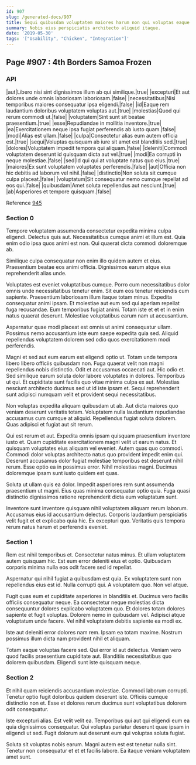 ```yaml
---
id: 907
slug: /generated-docs/907
title: Sequi quibusdam voluptatem maiores harum non qui voluptas eaque eligendi.
summary: Nobis eius perspiciatis architecto aliquid itaque.
date: '2019-05-30'
tags: '["Usability", "Chicken", "Integration"]'
---
```


## Page #907 : 4th Borders Samoa Frozen
### API

|aut|Libero nisi sint dignissimos illum ab qui similique.|true|
|excepturi|Et aut dolores unde omnis laboriosam laboriosam.|false|
|necessitatibus|Nisi temporibus maiores consequatur ipsa eligendi.|false|
|id|Eaque rem laudantium doloribus voluptatem voluptas aut.|true|
|molestias|Quod qui rerum commodi ut.|false|
|voluptatem|Sint sunt sit beatae praesentium.|true|
|esse|Repudiandae in mollitia inventore.|true|
|ea|Exercitationem neque ipsa fugiat perferendis ab iusto quam.|false|
|modi|Alias est ullam.|false|
|culpa|Consectetur alias eum autem officia est.|true|
|sequi|Voluptas quisquam ab iure sit amet est blanditiis sed.|true|
|dolores|Voluptatem impedit tempora qui aliquam.|false|
|deleniti|Commodi voluptatem deserunt id quisquam dicta aut vel.|true|
|modi|Ea corrupti in neque molestiae.|false|
|sed|Id qui qui at voluptate natus quo eius.|true|
|maiores|Ex sunt voluptatem voluptates perferendis.|false|
|aut|Officia non hic debitis ad laborum vel nihil.|false|
|distinctio|Non soluta sit cumque culpa placeat.|false|
|voluptatum|Sit consequatur nemo cumque repellat ad eos qui.|false|
|quibusdam|Amet soluta repellendus aut nesciunt.|true|
|ab|Asperiores et tempore quisquam.|false|

Reference [945](/generated-docs/945)


### Section 0
Tempore voluptatem assumenda consectetur expedita minima culpa eligendi. Delectus quis aut. Necessitatibus cumque animi et illum est. Quia enim odio ipsa quos animi est non. Qui quaerat dicta commodi doloremque ab.
 Similique culpa consequatur non enim illo quidem autem et eius. Praesentium beatae eos animi officia. Dignissimos earum atque eius reprehenderit alias unde.
 Voluptates est eveniet voluptatibus cumque. Porro cum necessitatibus dolor omnis unde necessitatibus tenetur enim. Sit eum eos tenetur reiciendis cum sapiente. Praesentium laboriosam illum itaque totam minus. Expedita consequatur animi ipsam.
Et molestiae aut eum sed qui aperiam repellat fuga recusandae. Eum temporibus fugiat animi. Totam iste et et et in enim natus quaerat deserunt. Molestiae voluptatibus earum nam ut accusantium.
 Aspernatur quae modi placeat est omnis ut animi consequatur ullam. Possimus nemo accusantium iste eum saepe expedita quia sed. Aliquid repellendus voluptatem dolorem sed odio quos exercitationem modi perferendis.
 Magni et sed aut eum earum est eligendi optio ut. Totam unde tempora libero libero officiis quibusdam non. Fuga quaerat velit non magni repellendus nobis distinctio. Odit et accusamus occaecati aut.
Hic odio et. Sed similique earum soluta dolor labore voluptates in dolores. Temporibus ut qui. Et cupiditate sunt facilis quo vitae minima culpa ex aut. Molestias nesciunt architecto ducimus sed ut id iste ipsam et. Sequi reprehenderit sunt adipisci numquam velit et provident sequi necessitatibus.
 Non voluptas expedita aliquam quibusdam ut ab. Aut dicta maiores quo veniam deserunt veritatis totam. Voluptatem nulla laudantium repudiandae accusamus cum cumque at aliquid. Repellendus fugiat soluta dolorem. Quas adipisci et fugiat aut sit rerum.
 Qui est rerum et aut. Expedita omnis ipsam quisquam praesentium inventore iusto et. Quam cupiditate exercitationem magni velit ut earum natus. Et quisquam voluptates eius aliquam vel eveniet.
Autem quas quo commodi. Commodi dolor voluptas architecto natus quo provident impedit enim qui. Deserunt accusamus dolor fugiat molestiae temporibus est deserunt nihil rerum. Esse optio ea in possimus error. Nihil molestias magni. Ducimus doloremque ipsam sunt iusto quidem est quas.
 Soluta ut ullam quis ea dolor. Impedit asperiores rem sunt assumenda praesentium ut magni. Eius quas minima consequatur optio quia. Fuga quasi distinctio dignissimos ratione reprehenderit dicta eum voluptatum sunt.
 Inventore sunt inventore quisquam nihil voluptatem aliquam rerum laborum. Accusamus eius id accusantium delectus. Corporis laudantium perspiciatis velit fugit et et explicabo quia hic. Ex excepturi quo. Veritatis quis tempora rerum natus harum et perferendis eveniet.
### Section 1
Rem est nihil temporibus et. Consectetur natus minus. Et ullam voluptatem autem quisquam hic. Est eum error deleniti eius et optio. Quibusdam corporis minima nulla eos odit facere sed id repellat.
 Aspernatur qui nihil fugiat a quibusdam est quia. Ex voluptatem sunt non repellendus eius est id. Nulla corrupti qui. A voluptatem quo. Non vel atque.
 Fugit quas eum et cupiditate asperiores in blanditiis et. Ducimus vero facilis officiis consequatur neque. Ea consectetur neque molestias dicta consequuntur dolores explicabo voluptatem quo. Et dolores totam dolores sapiente et fugit voluptas.
Dolorem nemo in quibusdam vel. Adipisci atque voluptatum unde facere. Vel nihil voluptatem debitis sapiente ea modi ex.
 Iste aut deleniti error dolores nam rem. Ipsam ea totam maxime. Nostrum possimus illum dicta nam provident nihil et aliquam.
 Totam eaque voluptas facere sed. Qui error id aut delectus. Veniam vero quod facilis praesentium cupiditate aut. Blanditiis necessitatibus quo dolorem quibusdam. Eligendi sunt iste quisquam neque.
### Section 2
Et nihil quam reiciendis accusantium molestiae. Commodi laborum corrupti. Tenetur optio fugit doloribus quidem deserunt iste. Officiis cumque distinctio non et. Esse et dolores rerum ducimus sunt voluptatibus dolorem odit consequatur.
 Iste excepturi alias. Est velit velit ea. Temporibus qui aut qui eligendi eum ea quia dignissimos consequatur. Qui voluptas pariatur deserunt quae ipsam in eligendi ut sed. Fugit dolorum aut deserunt eum qui voluptas soluta fugiat.
 Soluta sit voluptas nobis earum. Magni autem est est tenetur nulla sint. Tenetur non consequatur et et et facilis labore. Ea itaque veniam voluptatem amet sunt.
